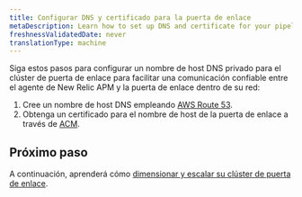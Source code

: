 ```yaml
---
title: Configurar DNS y certificado para la puerta de enlace
metaDescription: Learn how to set up DNS and certificate for your pipeline gateway.
freshnessValidatedDate: never
translationType: machine
---
```


Siga estos pasos para configurar un nombre de host DNS privado para el clúster de puerta de enlace para facilitar una comunicación confiable entre el agente de New Relic APM y la puerta de enlace dentro de su red:

1. Cree un nombre de host DNS empleando [AWS Route 53](https://docs.aws.amazon.com/Route53/latest/DeveloperGuide/hosted-zones-private.html).
2. Obtenga un certificado para el nombre de host de la puerta de enlace a través de [ACM](https://docs.aws.amazon.com/acm/latest/userguide/acm-public-certificates.html).

## Próximo paso

A continuación, aprenderá cómo [dimensionar y escalar su clúster de puerta de enlace](/docs/new-relic-control/pipeline-control/sizing-and-scaling).